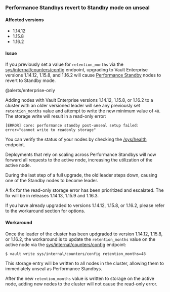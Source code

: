 ### Performance Standbys revert to Standby mode on unseal

#### Affected versions

- 1.14.12
- 1.15.8
- 1.16.2

#### Issue

If you previously set a value for `retention_months` via the
[sys/internal/counters/config](/vault/api-docs/system/internal-counters#update-the-client-count-configuration)
endpoint, upgrading to Vault Enterprise versions 1.14.12, 1.15.8, and 1.16.2
will cause [Performance Standby](/vault/docs/enterprise/performance-standby)
nodes to revert to Standby mode.

@alerts/enterprise-only

Adding nodes with Vault Enterprise versions 1.14.12, 1.15.8, or 1.16.2 to a
cluster with an older versioned leader will see any previously set
`retention_months` value and attempt to write the new minimum value of `48`. The
storage write will result in a read-only error:

```
[ERROR] core: performance standby post-unseal setup failed: error="cannot write to readonly storage"
```

You can verify the status of your nodes by checking the
[/sys/health](/vault/api-docs/system/health) endpoint.

Deployments that rely on scaling across Performance Standbys will now forward
all requests to the active node, increasing the utilization of the active node.

<Note title="Post-upgrade cluster membership">
During the last step of a full upgrade, the old leader steps down, causing one
of the Standby nodes to become leader.
</Note>

A fix for the read-only storage error has been prioritized and escalated. The
fix will be in releases 1.14.13, 1.15.9 and 1.16.3.

<Warning title="Important">
If you have already upgraded to versions 1.14.12, 1.15.8, or 1.16.2, please
refer to the workaround section for options.
</Warning>

#### Workaround

Once the leader of the cluster has been updgraded to version 1.14.12, 1.15.8, or
1.16.2, the workaround is to update the `retention_months` value on the active
node via the
[sys/internal/counters/config](/vault/api-docs/system/internal-counters#update-the-client-count-configuration)
endpoint:

```shell
$ vault write sys/internal/counters/config retention_months=48
```

This storage entry will be written to all nodes in the cluster, allowing them to
immediately unseal as Performance Standbys.

After the new `retention_months` value is written to storage on the active node,
adding new nodes to the cluster will not cause the read-only error.
